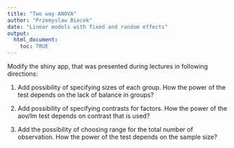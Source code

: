 ```yaml
---
title: "Two way ANOVA"
author: "Przemyslaw Biecek"
date: "Linear models with fixed and random effects"
output: 
  html_document:
    toc: TRUE
---
```


Modify the shiny app, that was presented during lectures in following directions:

1. Add possibility of specifying sizes of each group. How the power of the test depends on the lack of balance in groups?

2. Add possibility of specifying contrasts for factors. How the power of the aov/lm test depends on contrast that is used?

3. Add the possibility of choosing range for the total number of observation. How the power of the test depends on the sample size?

